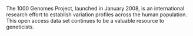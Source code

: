 The 1000 Genomes Project, launched in January 2008, is an international research effort to establish variation profiles across the human population. This open access data set continues to be a valuable resource to geneticists.
